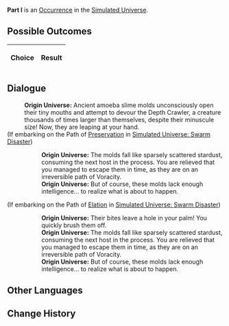 {{Simulated Universe Event Infobox
|title         = Part I
|image         = 3.png
|type          =
|domains_su    = 
|domains_ext   = 
|domains_swarm = 
|domains_gng   = 
|requirements  =
|prev          = 
|next          = 
|indexRewards  =
|characters    = 
}}
'''Part I''' is an [[Simulated Universe/Occurrence|Occurrence]] in the [[Simulated Universe]].

==Possible Outcomes==
{| class="article-table"
!Choice
!Result

|}

<!--
==Gameplay Notes==

-->
==Dialogue==
{{Dialogue Start}}
:'''Origin Universe:''' Ancient amoeba slime molds unconsciously open their tiny mouths and attempt to devour the Depth Crawler, a creature thousands of times larger than themselves, despite their minuscule size! Now, they are leaping at your hand.
;(If embarking on the Path of [[Simulated Universe/Paths#Preservation|Preservation]] in [[Simulated Universe: Swarm Disaster]])
:{{SU Special Dialogue|Preservation|Flick them off.|These deceptive critters!}}
::'''Origin Universe:''' The molds fall like sparsely scattered stardust, consuming the next host in the process. You are relieved that you managed to escape them in time, as they are on an irreversible path of Voracity.
::'''Origin Universe:''' But of course, these molds lack enough intelligence... to realize what is about to happen.
;(If embarking on the Path of [[Simulated Universe/Paths#Elation|Elation]] in [[Simulated Universe: Swarm Disaster]])
:{{SU Special Dialogue|Elation|Keep them on your palm for a while longer.|Pinch it a little, raise it up high!}}
::'''Origin Universe:''' Their bites leave a hole in your palm! You quickly brush them off.
::'''Origin Universe:''' The molds fall like sparsely scattered stardust, consuming the next host in the process. You are relieved that you managed to escape them in time, as they are on an irreversible path of Voracity.
::'''Origin Universe:''' But of course, these molds lack enough intelligence... to realize what is about to happen.
{{Dialogue End}}

==Other Languages==
{{Other Languages
|en   = Part I
|zhs  = 其一
|zht  = 其一
|ja   = その1
|ko   = I
|es   = Parte I
|fr   = Partie I
|ru   = I
|th   = ตอน 1
|vi   = Phần 1
|de   = Teil 1
|id   = Bagian I
|pt   = Parte I
}}

==Change History==
{{Change History|<!--unknown-->}}
